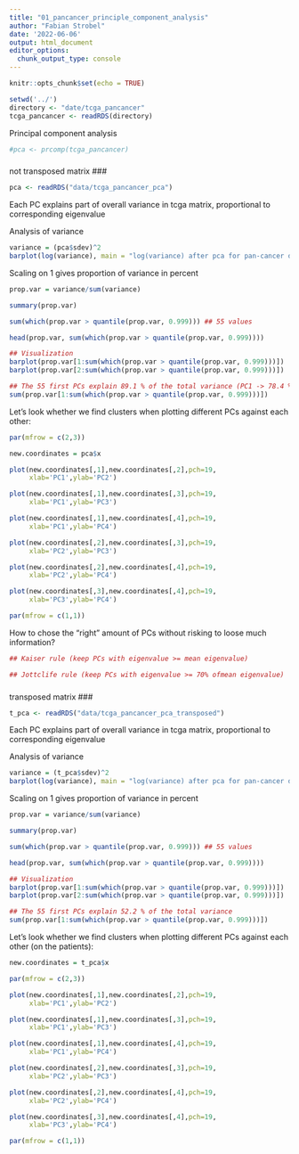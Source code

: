 ```yaml
---
title: "01_pancancer_principle_component_analysis"
author: "Fabian Strobel"
date: '2022-06-06'
output: html_document
editor_options: 
  chunk_output_type: console
---
```


```r
knitr::opts_chunk$set(echo = TRUE)
```

```r
setwd('../')
directory <- "date/tcga_pancancer"
tcga_pancancer <- readRDS(directory)
```

Principal component analysis
```r
#pca <- prcomp(tcga_pancancer)
```

###
not transposed matrix
###
```r
pca <- readRDS("data/tcga_pancancer_pca")
```


Each PC explains part of overall variance in tcga matrix, proportional to corresponding eigenvalue

Analysis of variance
```r
variance = (pca$sdev)^2
barplot(log(variance), main = "log(variance) after pca for pan-cancer dataset", xlab = "PC_i", ylab = "log(variance)")
```

Scaling on 1 gives proportion of variance in percent
```r
prop.var = variance/sum(variance)

summary(prop.var)

sum(which(prop.var > quantile(prop.var, 0.999))) ## 55 values

head(prop.var, sum(which(prop.var > quantile(prop.var, 0.999))))

## Visualization
barplot(prop.var[1:sum(which(prop.var > quantile(prop.var, 0.999)))])
barplot(prop.var[2:sum(which(prop.var > quantile(prop.var, 0.999)))])

## The 55 first PCs explain 89.1 % of the total variance (PC1 -> 78.4 %!!!)
sum(prop.var[1:sum(which(prop.var > quantile(prop.var, 0.999)))])
```
Let's look whether we find clusters when plotting different PCs against each other:
```r
par(mfrow = c(2,3))

new.coordinates = pca$x

plot(new.coordinates[,1],new.coordinates[,2],pch=19,
     xlab='PC1',ylab='PC2')

plot(new.coordinates[,1],new.coordinates[,3],pch=19,
     xlab='PC1',ylab='PC3')

plot(new.coordinates[,1],new.coordinates[,4],pch=19,
     xlab='PC1',ylab='PC4')

plot(new.coordinates[,2],new.coordinates[,3],pch=19,
     xlab='PC2',ylab='PC3')

plot(new.coordinates[,2],new.coordinates[,4],pch=19,
     xlab='PC2',ylab='PC4')

plot(new.coordinates[,3],new.coordinates[,4],pch=19,
     xlab='PC3',ylab='PC4')

par(mfrow = c(1,1))
```


How to chose the "right" amount of PCs without risking to loose much information?
```r
## Kaiser rule (keep PCs with eigenvalue >= mean eigenvalue)

## Jottclife rule (keep PCs with eigenvalue >= 70% ofmean eigenvalue)

```


###
transposed matrix
###
```r
t_pca <- readRDS("data/tcga_pancancer_pca_transposed")
```


Each PC explains part of overall variance in tcga matrix, proportional to corresponding eigenvalue

Analysis of variance
```r
variance = (t_pca$sdev)^2
barplot(log(variance), main = "log(variance) after pca for pan-cancer dataset", xlab = "PC_i", ylab = "log(variance)")
```

Scaling on 1 gives proportion of variance in percent
```r
prop.var = variance/sum(variance)

summary(prop.var)

sum(which(prop.var > quantile(prop.var, 0.999))) ## 55 values

head(prop.var, sum(which(prop.var > quantile(prop.var, 0.999))))

## Visualization
barplot(prop.var[1:sum(which(prop.var > quantile(prop.var, 0.999)))])
barplot(prop.var[2:sum(which(prop.var > quantile(prop.var, 0.999)))])

## The 55 first PCs explain 52.2 % of the total variance
sum(prop.var[1:sum(which(prop.var > quantile(prop.var, 0.999)))])
```
Let's look whether we find clusters when plotting different PCs against each other (on the patients):
```r
new.coordinates = t_pca$x

par(mfrow = c(2,3))

plot(new.coordinates[,1],new.coordinates[,2],pch=19,
     xlab='PC1',ylab='PC2')

plot(new.coordinates[,1],new.coordinates[,3],pch=19,
     xlab='PC1',ylab='PC3')

plot(new.coordinates[,1],new.coordinates[,4],pch=19,
     xlab='PC1',ylab='PC4')

plot(new.coordinates[,2],new.coordinates[,3],pch=19,
     xlab='PC2',ylab='PC3')

plot(new.coordinates[,2],new.coordinates[,4],pch=19,
     xlab='PC2',ylab='PC4')

plot(new.coordinates[,3],new.coordinates[,4],pch=19,
     xlab='PC3',ylab='PC4')

par(mfrow = c(1,1))
```